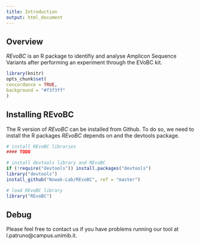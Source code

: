 ```yaml
---
title: Introduction
output: html_document
---
```


## Overview

*REvoBC* is an R package to identifiy and analyse Amplicon Sequence Variants after performing an experiment through the EVoBC kit. 

```r
library(knitr)
opts_chunk$set(
concordance = TRUE,
background = "#f3f3ff"
)
```

## Installing REvoBC

The R version of *REvoBC* can be installed from Github. To do so, we need to install the R packages *REvoBC* depends on and the devtools package. 


```r
# install REvoBC libraries
#### TODO

# install devtools library and REvoBC
if (!require("devtools")) install.packages("devtools")
library("devtools")
install_github("Nowak-Lab/REvoBC", ref = "master")

# load REvoBC library
library("REvoBC")
```

## Debug

Please feel free to contact us if you have problems running our tool at l.patruno@campus.unimib.it. 
